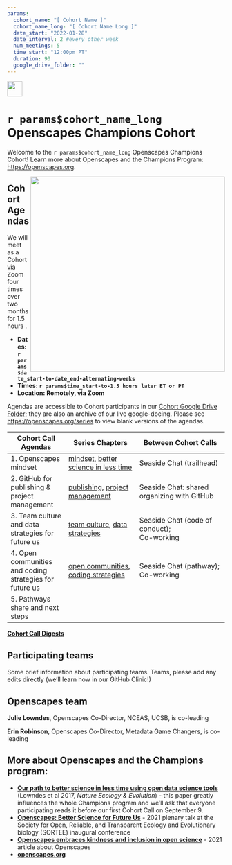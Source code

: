 ```yaml
---
params:
  cohort_name: "[ Cohort Name ]"
  cohort_name_long: "[ Cohort Name Long ]"
  date_start: "2022-01-28"
  date_interval: 2 #every other week
  num_meetings: 5
  time_start: "12:00pm PT"
  duration: 90
  google_drive_folder: ""
---
```


<a align="left" href="https://github.com/Openscapes/`r params$cohort_name`"><img src="https://github.githubassets.com/images/modules/logos_page/GitHub-Mark.png" width="35px"></a>

# `r params$cohort_name_long` Openscapes Champions Cohort

Welcome to the `r params$cohort_name_long` Openscapes Champions Cohort! <!---This is a Cohort for TODO FILL IN BY HAND.---> Learn more about Openscapes and the Champions Program: <https://openscapes.org>. 

<img align="right" src="horst-champions-trailhead.png" width="450">  

## Cohort Agendas

We will meet as a Cohort via Zoom four times over two months for 1.5 hours <!--- TODO FILL IN BY HAND:, on alternating Fridays in September and October 2021 --->. 

- **Dates: `r params$date_start-to-date_end-alternating-weeks` ** <!--- TODO CHECK in case nuanced schedule--->
- **Times: `r params$time_start-to-1.5 hours later ET or PT`**
- **Location: Remotely, via Zoom**

Agendas are accessible to Cohort participants in our [Cohort Google Drive Folder](`r params$google_drive_folder`); they are also an archive of our live google-docing. Please see <https://openscapes.org/series> to view blank versions of the agendas.

Cohort Call Agendas          | Series Chapters |      Between Cohort Calls
------------------|----------------------|---------------------------
1. Openscapes mindset | [mindset](#mindset), [better science in less time](#bsilt) | Seaside Chat (trailhead)
2. GitHub for publishing & project management | [publishing](#github-pub), [project management](#github-issues) | Seaside Chat: shared organizing with GitHub
3. Team culture and data strategies for future us | [team culture](#team-culture), [data strategies](#data-strategies) | Seaside Chat (code of conduct);<br>Co-working
4. Open communities and coding strategies for future us | [open communities](#communities), [coding strategies](#coding-strategies) | Seaside Chat (pathway); Co-working
5. Pathways share and next steps |  | 

[**Cohort Call Digests**](`r paste0(params$github_repo, "issues")`)

## Participating teams

Some brief information about participating teams. Teams, please add any edits directly (we'll learn how in our GitHub Clinic!)


## Openscapes team

**Julie Lowndes**, Openscapes Co-Director, NCEAS, UCSB, is co-leading

**Erin Robinson**, Openscapes Co-Director, Metadata Game Changers, is co-leading


## More about Openscapes and the Champions program:

* **[Our path to better science in less time using open data science tools](https://www.nature.com/articles/s41559-017-0160)** (Lowndes et al 2017, _Nature Ecology & Evolution_) - this paper greatly influences the whole Champions program and we’ll ask that everyone participating reads it before our first Cohort Call on September 9. 
* **[Openscapes: Better Science for Future Us](https://docs.google.com/presentation/d/1HGw4P095-lblHiGQHXYidHiVysjrPxuojxTxKtE13vk/edit#slide=id.ge2b7c2f974_0_2017)** - 2021 plenary talk at the Society for Open, Reliable, and Transparent Ecology and Evolutionary biology (SORTEE) inaugural conference 
* **[Openscapes embraces kindness and inclusion in open science](https://sparcopen.org/impact-story/openscapes-embraces-kindness-and-inclusion-of-open-science/)** - 2021 article about Openscapes
* **[openscapes.org](https://openscapes.org/)** 

<!---
## More about this cohort

EXAMPLE:

**Fishery Dependent Data (FDD)** represent a complex mix of information collected to facilitate managing the region's living marine resources. In the Northeast, data flow from individual businesses and/or scientific samplers to the region's scientific and management organizations. This web of information can be difficult to access as much of the content is confidential in its raw form. Further, many of the codes and systems used to store these data are poorly documented, and even routine analyses are not commonly shared among data users. Currently, FDD are therefore difficult to integrate into scientific advice for ecosystem based fisheries management. Analysts tend to be unfamiliar with the data or hesitant to explore their potential, and data can be viewed with skepticism rather than leveraged in new and innovative ways. There is a need to begin to provide access, documentation, and cultivate a community of practice that focuses on using these data to their full potential. 

Examples of FDD data: observer data, dealer data, study fleet data, electronic monitoring data, permit data, biosampling data, DMIS data, CAMS data, VRS data

**This opportunity is funded through NOAA Fisheries Northeast Fisheries Science Center ([NEFSC](https://www.fisheries.noaa.gov/about/northeast-fisheries-science-center)) and a grant from the [Fisheries Information System Program](https://www.fisheries.noaa.gov/national/commercial-fishing/fisheries-information-system-program) through an award to [UMass Dartmouth-SMAST](https://www.umassd.edu/smast/) through [CINAR](http://www.cinar.org/).** It is coordinated by Gavin Fay (UMassD-SMAST), Andy Jones (NOAA NEFSC), and Rachel Baum (UMassD Claire T. Carney Library).

--->